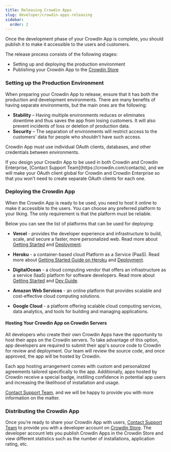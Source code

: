 ```yaml
---
title: Releasing Crowdin Apps
slug: developer/crowdin-apps-releasing
sidebar:
  order: 2
---
```



Once the development phase of your Crowdin App is complete, you should publish it to make it accessible to the users and customers.

The release process consists of the following stages:

* Setting up and deploying the production environment
* Publishing your Crowdin App to the [Crowdin Store](https://store.crowdin.com/)

### Setting up the Production Environment

When preparing your Crowdin App to release, ensure that it has both the production and development environments. There are many benefits of having separate environments, but the main ones are the following:

* **Stability** &ndash; Having multiple environments reduces or eliminates downtime and thus saves the app from losing customers. It will also prevent incidents of loss or deletion of production data.
* **Security** &ndash; The separation of environments will restrict access to the customers' data for people who shouldn't have such access.

Crowdin App must use individual OAuth clients, databases, and other credentials between environments.

<Aside>
  If you design your Crowdin App to be used in both Crowdin and Crowdin Enterprise, [Contact Support Team](https://crowdin.com/contacts), and we will make your OAuth client global for Crowdin and Crowdin Enterprise so that you won't need to create separate OAuth clients for each one.
</Aside>

### Deploying the Crowdin App

When the Crowdin App is ready to be used, you need to host it online to make it accessible to the users. You can choose any preferred platform to your liking. The only requirement is that the platform must be reliable.

Below you can see the list of platforms that can be used for deploying:

* **Vercel** - provides the developer experience and infrastructure to build, scale, and secure a faster, more personalized web. Read more about [Getting Started](https://vercel.com/docs) and [Deployment](https://vercel.com/docs/platform/deployments).

* **Heroku** - a container-based cloud Platform as a Service (PaaS). Read more about [Getting Started Guide on Heroku](https://devcenter.heroku.com/start) and [Deployment](https://devcenter.heroku.com/categories/deployment).

* **DigitalOcean** - a cloud computing vendor that offers an infrastructure as a service (IaaS) platform for software developers. Read more about [Getting Started](https://docs.digitalocean.com/products/app-platform/how-to/#getting-started) and [Dev Guide](https://docs.digitalocean.com/products/app-platform/languages-frameworks/).

* **Amazon Web Services** - an online platform that provides scalable and cost-effective cloud computing solutions.

* **Google Cloud** -  a platform offering scalable cloud computing services, data analytics, and tools for building and managing applications.

#### Hosting Your Crowdin App on Crowdin Servers

All developers who create their own Crowdin Apps have the opportunity to host their apps on the Crowdin servers. To take advantage of this option, app developers are required to submit their app's source code to Crowdin for review and deployment. Our team will review the source code, and once approved, the app will be hosted by Crowdin.

Each app hosting arrangement comes with custom and personalized agreements tailored specifically to the app. Additionally, apps hosted by Crowdin receive a special <Badge text="Verified by Crowdin" variant="success" /> badge, instilling confidence in potential app users and increasing the likelihood of installation and usage.

[Contact Support Team]( https://crowdin.com/contacts), and we will be happy to provide you with more information on the matter.

### Distributing the Crowdin App

Once you’re ready to share your Crowdin App with users, [Contact Support Team]( https://crowdin.com/contacts) to provide you with a developer account on [Crowdin Store](https://store.crowdin.com). The developer account lets you publish Crowdin Apps in the Crowdin Store and view different statistics such as the number of installations, application rating, etc.
